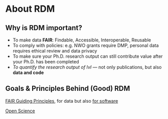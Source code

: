 About RDM
===

Why is RDM important?
---

- To make data **FAIR**: Findable, Accessible, Interoperable, Reusable​
- To comply with policies: e.g. NWO grants require DMP, personal data requires ethical review and data privacy​
- To make sure your Ph.D. research output can still contribute value after your Ph.D. has been completed​
- *To quantify the research output of IvI* — not only publications, but also **data and code​**

Goals & Principles Behind (Good) RDM
---

[FAIR Guiding Principles](https://www.nature.com/articles/sdata201618), for data but also [for software](https://fair-software.nl)

[Open Science](https://www.cos.io/open-science)
